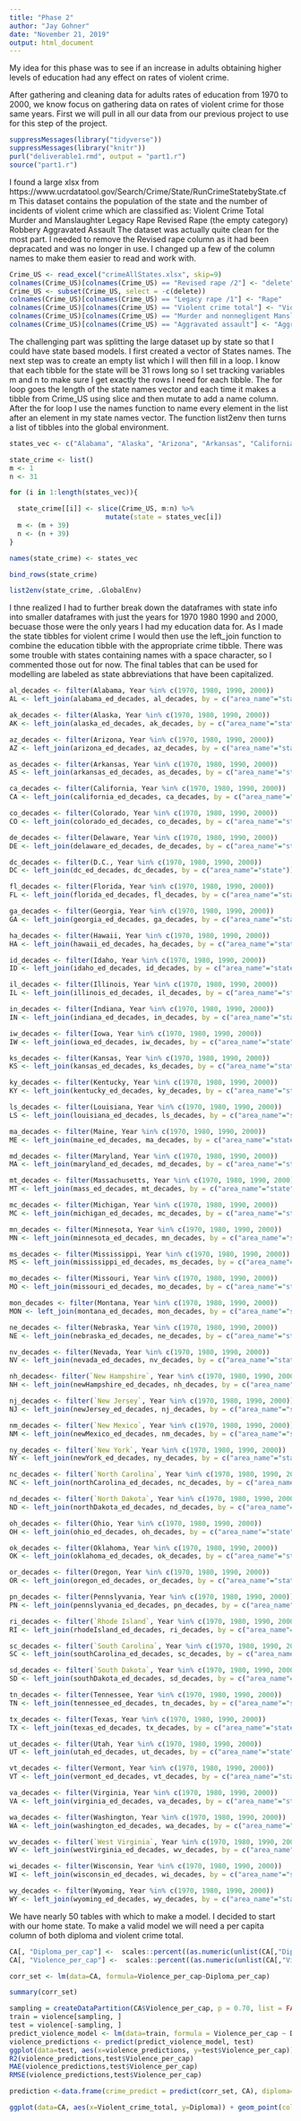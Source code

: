 ```yaml
---
title: "Phase 2"
author: "Jay Gohner"
date: "November 21, 2019"
output: html_document
---
```


My idea for this phase was to see if an increase in adults obtaining higher levels of education had any effect on rates
of violent crime.

After gathering and cleaning data for adults rates of education from 1970 to 2000, we know focus on gathering data on
rates of violent crime for those same years. First we will pull in all our data from our previous project to  use for
this step of the project.

```r
suppressMessages(library("tidyverse"))
suppressMessages(library("knitr"))
purl("deliverable1.rmd", output = "part1.r")
source("part1.r")
```

I found a large xlsx from https://www.ucrdatatool.gov/Search/Crime/State/RunCrimeStatebyState.cfm
This dataset contains the population of the state and the number of incidents of violent crime which are classified as:
Violent Crime Total
Murder and Manslaughter
Legacy Rape
Revised Rape (the empty category)
Robbery
Aggravated Assault
The dataset was actually quite clean for the most part. I needed to remove the Revised rape column as it had been 
depracated and was no longer in use. I changed up a few of the column names to make them easier to read and work with.

```r

Crime_US <- read_excel("crimeAllStates.xlsx", skip=9)
colnames(Crime_US)[colnames(Crime_US) == "Revised rape /2"] <- "delete"
Crime_US <- subset(Crime_US, select = -c(delete))
colnames(Crime_US)[colnames(Crime_US) == "Legacy rape /1"] <- "Rape"
colnames(Crime_US)[colnames(Crime_US) == "Violent crime total"] <- "Violent_crime_total"
colnames(Crime_US)[colnames(Crime_US) == "Murder and nonnegligent Manslaughter"] <- "Murder_and_Manslaughter"
colnames(Crime_US)[colnames(Crime_US) == "Aggravated assault"] <- "Aggravated_assault"

```

The challenging part was splitting the large dataset up by state so that I could have state based models. I first created
a vector of States names.
The next step was to create an empty list which I will then fill in a loop. I know that each tibble for the state will
be 31 rows long so I set tracking variables m and n to make sure I get exactly the rows I need for each tibble. The for
loop goes the length of the state names vector and each time it makes a tibble from Crime_US using slice and then mutate
to add a name column. After the for loop I use the names function to name every element in the list after an element in
my state names vector. The function list2env then turns a list of tibbles into the global environment.

```r

states_vec <- c("Alabama", "Alaska", "Arizona", "Arkansas", "California", "Colorado", "Connecticut", "Delaware", "D.C.", "Florida", "Georgia", "Hawaii", "Idaho", "Illinois", "Indiana", "Iowa", "Kansas", "Kentucky", "Louisiana", "Maine", "Maryland", "Massachusetts", "Michigan", "Minnesota", "Mississippi", "Missouri", "Montana", "Nebraska", "Nevada", "New Hampshire", "New Jersey", "New Mexico", "New York", "North Carolina", "North Dakota", "Ohio", "Oklahoma", "Oregon", "Pennslyvania", "Rhode Island", "South Carolina", "South Dakota", "Tennessee", "Texas", "Utah", "Vermont", "Virginia", "Washington", "West Virginia", "Wisconsin", "Wyoming")

state_crime <- list() 
m <- 1
n <- 31

for (i in 1:length(states_vec)){

  state_crime[[i]] <- slice(Crime_US, m:n) %>%
                        mutate(state = states_vec[i])
  m <- (m + 39)
  n <- (n + 39) 
}

names(state_crime) <- states_vec

bind_rows(state_crime)

list2env(state_crime, .GlobalEnv)

```

I thne realized I had to further break down the dataframes with state info into smaller dataframes with just the years for 1970 1980 1990
and 2000, becuase those were the only years I had my education data for. As I made the state tibbles for violent crime I would then use
the left_join function to combine the education tibble with the appropriate crime tibble. There was some trouble with states containing 
names with a space character, so I commented those out for now. The final tables that can be used for modelling are labeled as state
abbreviations that have been capitalized.

```r

al_decades <- filter(Alabama, Year %in% c(1970, 1980, 1990, 2000))
AL <- left_join(alabama_ed_decades, al_decades, by = c("area_name"="state"))

ak_decades <- filter(Alaska, Year %in% c(1970, 1980, 1990, 2000))
AK <- left_join(alaska_ed_decades, ak_decades, by = c("area_name"="state"))

az_decades <- filter(Arizona, Year %in% c(1970, 1980, 1990, 2000))
AZ <- left_join(arizona_ed_decades, az_decades, by = c("area_name"="state"))

as_decades <- filter(Arkansas, Year %in% c(1970, 1980, 1990, 2000))
AS <- left_join(arkansas_ed_decades, as_decades, by = c("area_name"="state"))

ca_decades <- filter(California, Year %in% c(1970, 1980, 1990, 2000))
CA <- left_join(california_ed_decades, ca_decades, by = c("area_name"="state"))

co_decades <- filter(Colorado, Year %in% c(1970, 1980, 1990, 2000))
CO <- left_join(colorado_ed_decades, co_decades, by = c("area_name"="state"))

de_decades <- filter(Delaware, Year %in% c(1970, 1980, 1990, 2000))
DE <- left_join(delaware_ed_decades, de_decades, by = c("area_name"="state"))

dc_decades <- filter(D.C., Year %in% c(1970, 1980, 1990, 2000))
DC <- left_join(dc_ed_decades, dc_decades, by = c("area_name"="state"))

fl_decades <- filter(Florida, Year %in% c(1970, 1980, 1990, 2000))
FL <- left_join(florida_ed_decades, fl_decades, by = c("area_name"="state"))

ga_decades <- filter(Georgia, Year %in% c(1970, 1980, 1990, 2000))
GA <- left_join(georgia_ed_decades, ga_decades, by = c("area_name"="state"))

ha_decades <- filter(Hawaii, Year %in% c(1970, 1980, 1990, 2000))
HA <- left_join(hawaii_ed_decades, ha_decades, by = c("area_name"="state"))

id_decades <- filter(Idaho, Year %in% c(1970, 1980, 1990, 2000))
ID <- left_join(idaho_ed_decades, id_decades, by = c("area_name"="state"))

il_decades <- filter(Illinois, Year %in% c(1970, 1980, 1990, 2000))
IL <- left_join(illinois_ed_decades, il_decades, by = c("area_name"="state"))

in_decades <- filter(Indiana, Year %in% c(1970, 1980, 1990, 2000))
IN <- left_join(indiana_ed_decades, in_decades, by = c("area_name"="state"))

iw_decades <- filter(Iowa, Year %in% c(1970, 1980, 1990, 2000))
IW <- left_join(iowa_ed_decades, iw_decades, by = c("area_name"="state"))

ks_decades <- filter(Kansas, Year %in% c(1970, 1980, 1990, 2000))
KS <- left_join(kansas_ed_decades, ks_decades, by = c("area_name"="state"))

ky_decades <- filter(Kentucky, Year %in% c(1970, 1980, 1990, 2000))
KY <- left_join(kentucky_ed_decades, ky_decades, by = c("area_name"="state"))

ls_decades <- filter(Louisiana, Year %in% c(1970, 1980, 1990, 2000))
LS <- left_join(louisiana_ed_decades, ls_decades, by = c("area_name"="state"))

ma_decades <- filter(Maine, Year %in% c(1970, 1980, 1990, 2000))
ME <- left_join(maine_ed_decades, ma_decades, by = c("area_name"="state"))

md_decades <- filter(Maryland, Year %in% c(1970, 1980, 1990, 2000))
MA <- left_join(maryland_ed_decades, md_decades, by = c("area_name"="state"))

mt_decades <- filter(Massachusetts, Year %in% c(1970, 1980, 1990, 2000))
MT <- left_join(mass_ed_decades, mt_decades, by = c("area_name"="state"))

mc_decades <- filter(Michigan, Year %in% c(1970, 1980, 1990, 2000))
MC <- left_join(michigan_ed_decades, mc_decades, by = c("area_name"="state"))

mn_decades <- filter(Minnesota, Year %in% c(1970, 1980, 1990, 2000))
MN <- left_join(minnesota_ed_decades, mn_decades, by = c("area_name"="state"))

ms_decades <- filter(Mississippi, Year %in% c(1970, 1980, 1990, 2000))
MS <- left_join(mississippi_ed_decades, ms_decades, by = c("area_name"="state"))

mo_decades <- filter(Missouri, Year %in% c(1970, 1980, 1990, 2000))
MO <- left_join(missouri_ed_decades, mo_decades, by = c("area_name"="state"))

mon_decades <- filter(Montana, Year %in% c(1970, 1980, 1990, 2000))
MON <- left_join(montana_ed_decades, mon_decades, by = c("area_name"="state"))

ne_decades <- filter(Nebraska, Year %in% c(1970, 1980, 1990, 2000))
NE <- left_join(nebraska_ed_decades, ne_decades, by = c("area_name"="state"))

nv_decades <- filter(Nevada, Year %in% c(1970, 1980, 1990, 2000))
NV <- left_join(nevada_ed_decades, nv_decades, by = c("area_name"="state"))

nh_decades<- filter(`New Hampshire`, Year %in% c(1970, 1980, 1990, 2000))
NH <- left_join(newHampshire_ed_decades, nh_decades, by = c("area_name"="state"))

nj_decades <- filter(`New Jersey`, Year %in% c(1970, 1980, 1990, 2000))
NJ <- left_join(newJersey_ed_decades, nj_decades, by = c("area_name"="state"))

nm_decades <- filter(`New Mexico`, Year %in% c(1970, 1980, 1990, 2000))
NM <- left_join(newMexico_ed_decades, nm_decades, by = c("area_name"="state"))

ny_decades <- filter(`New York`, Year %in% c(1970, 1980, 1990, 2000))
NY <- left_join(newYork_ed_decades, ny_decades, by = c("area_name"="state"))

nc_decades <- filter(`North Carolina`, Year %in% c(1970, 1980, 1990, 2000))
NC <- left_join(northCarolina_ed_decades, nc_decades, by = c("area_name"="state"))

nd_decades <- filter(`North Dakota`, Year %in% c(1970, 1980, 1990, 2000))
ND <- left_join(northDakota_ed_decades, nd_decades, by = c("area_name"="state"))

oh_decades <- filter(Ohio, Year %in% c(1970, 1980, 1990, 2000))
OH <- left_join(ohio_ed_decades, oh_decades, by = c("area_name"="state"))

ok_decades <- filter(Oklahoma, Year %in% c(1970, 1980, 1990, 2000))
OK <- left_join(oklahoma_ed_decades, ok_decades, by = c("area_name"="state"))

or_decades <- filter(Oregon, Year %in% c(1970, 1980, 1990, 2000))
OR <- left_join(oregon_ed_decades, or_decades, by = c("area_name"="state"))

pn_decades <- filter(Pennslyvania, Year %in% c(1970, 1980, 1990, 2000))
PN <- left_join(pennslyvania_ed_decades, pn_decades, by = c("area_name"="state"))

ri_decades <- filter(`Rhode Island`, Year %in% c(1970, 1980, 1990, 2000))
RI <- left_join(rhodeIsland_ed_decades, ri_decades, by = c("area_name"="state"))

sc_decades <- filter(`South Carolina`, Year %in% c(1970, 1980, 1990, 2000))
SC <- left_join(southCarolina_ed_decades, sc_decades, by = c("area_name"="state"))

sd_decades <- filter(`South Dakota`, Year %in% c(1970, 1980, 1990, 2000))
SD <- left_join(southDakota_ed_decades, sd_decades, by = c("area_name"="state"))

tn_decades <- filter(Tennessee, Year %in% c(1970, 1980, 1990, 2000))
TN <- left_join(tennessee_ed_decades, tn_decades, by = c("area_name"="state"))

tx_decades <- filter(Texas, Year %in% c(1970, 1980, 1990, 2000))
TX <- left_join(texas_ed_decades, tx_decades, by = c("area_name"="state"))

ut_decades <- filter(Utah, Year %in% c(1970, 1980, 1990, 2000))
UT <- left_join(utah_ed_decades, ut_decades, by = c("area_name"="state"))

vt_decades <- filter(Vermont, Year %in% c(1970, 1980, 1990, 2000))
VT <- left_join(vermont_ed_decades, vt_decades, by = c("area_name"="state"))

va_decades <- filter(Virginia, Year %in% c(1970, 1980, 1990, 2000))
VA <- left_join(virginia_ed_decades, va_decades, by = c("area_name"="state"))

wa_decades <- filter(Washington, Year %in% c(1970, 1980, 1990, 2000))
WA <- left_join(washington_ed_decades, wa_decades, by = c("area_name"="state"))

wv_decades <- filter(`West Virginia`, Year %in% c(1970, 1980, 1990, 2000))
WV <- left_join(westVirginia_ed_decades, wv_decades, by = c("area_name"="state"))

wi_decades <- filter(Wisconsin, Year %in% c(1970, 1980, 1990, 2000))
WI <- left_join(wisconsin_ed_decades, wi_decades, by = c("area_name"="state"))

wy_decades <- filter(Wyoming, Year %in% c(1970, 1980, 1990, 2000))
WY <- left_join(wyoming_ed_decades, wy_decades, by = c("area_name"="state"))

```

We have nearly 50 tables with which to make a model. I decided to start with our home state. To make a valid model we will need a per 
capita column of both diploma and violent crime total.

```r
CA[, "Diploma_per_cap"] <-  scales::percent((as.numeric(unlist(CA[,"Diploma"])) / as.numeric(unlist(CA[,"Population"]))))
CA[, "Violence_per_cap"] <-  scales::percent((as.numeric(unlist(CA[,"Violent_crime_total"])) / as.numeric(unlist(CA[,"Population"]))))

corr_set <- lm(data=CA, formula=Violence_per_cap~Diploma_per_cap)

summary(corr_set)

sampling = createDataPartition(CA$Violence_per_cap, p = 0.70, list = FALSE) # p to tell 70% split
train = violence[sampling, ]
test = violence[-sampling, ]
predict_violence_model <- lm(data=train, formula = Violence_per_cap ~ Diploma)
violence_predictions <- predict(predict_violence_model, test)
ggplot(data=test, aes(x=violence_predictions, y=test$Violence_per_cap)) + geom_point()
R2(violence_predictions,test$Violence_per_cap)
MAE(violence_predictions,test$Violence_per_cap)
RMSE(violence_predictions,test$Violence_per_cap)
```



```r

prediction <-data.frame(crime_predict = predict(corr_set, CA), diploma=CA$Diploma)

ggplot(data=CA, aes(x=Violent_crime_total, y=Diploma)) + geom_point(color='blue') + geom_line(color='red', data = prediction, aes(x=crime_predict, y=diploma))

```


